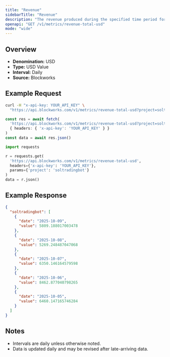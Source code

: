```yaml
---
title: "Revenue"
sidebarTitle: "Revenue"
description: "The revenue produced during the specified time period for given project."
openapi: "GET /v1/metrics/revenue-total-usd"
mode: "wide"
---
```


## Overview

- **Denomination:** USD
- **Type:** USD Value
- **Interval:** Daily
- **Source:** Blockworks

## Example Request

<CodeGroup>

```bash cURL
curl -H "x-api-key: YOUR_API_KEY" \
  "https://api.blockworks.com/v1/metrics/revenue-total-usd?project=soltradingbot"
```

```typescript TypeScript
const res = await fetch(
  'https://api.blockworks.com/v1/metrics/revenue-total-usd?project=soltradingbot',
  { headers: { 'x-api-key': 'YOUR_API_KEY' } }
)
const data = await res.json()
```

```python Python
import requests

r = requests.get(
  'https://api.blockworks.com/v1/metrics/revenue-total-usd',
  headers={'x-api-key': 'YOUR_API_KEY'},
  params={'project': 'soltradingbot'}
)
data = r.json()
```

</CodeGroup>

## Example Response

```json
{
  "soltradingbot": [
    {
      "date": "2025-10-09",
      "value": 5809.188017003478
    },
    {
      "date": "2025-10-08",
      "value": 5269.248487047068
    },
    {
      "date": "2025-10-07",
      "value": 6350.146164579598
    },
    {
      "date": "2025-10-06",
      "value": 8462.877040798265
    },
    {
      "date": "2025-10-05",
      "value": 6460.147165746284
    }
  ]
}
```

## Notes
- Intervals are daily unless otherwise noted.
- Data is updated daily and may be revised after late-arriving data.